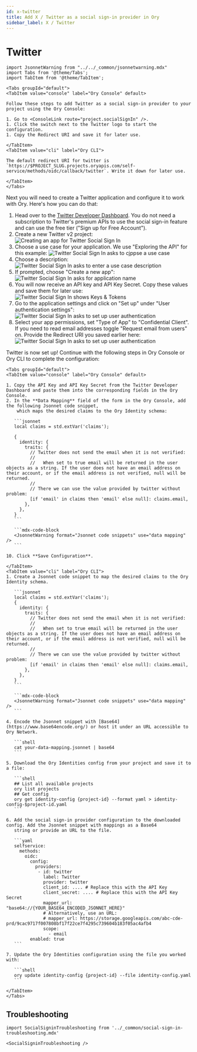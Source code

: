 ```yaml
---
id: x-twitter
title: Add X / Twitter as a social sign-in provider in Ory
sidebar_label: X / Twitter
---
```


# Twitter

```mdx-code-block
import JsonnetWarning from "../../_common/jsonnetwarning.mdx"
import Tabs from '@theme/Tabs';
import TabItem from '@theme/TabItem';

<Tabs groupId="default">
<TabItem value="console" label="Ory Console" default>

Follow these steps to add Twitter as a social sign-in provider to your project using the Ory Console:

1. Go to <ConsoleLink route="project.socialSignIn" />.
1. Click the switch next to the Twitter logo to start the configuration.
1. Copy the Redirect URI and save it for later use.

</TabItem>
<TabItem value="cli" label="Ory CLI">

The default redirect URI for twitter is `https://$PROJECT_SLUG.projects.oryapis.com/self-service/methods/oidc/callback/twitter`. Write it down for later use.

</TabItem>
</Tabs>
```

Next you will need to create a Twitter application and configure it to work with Ory. Here's how you can do that:

1. Head over to the [Twitter Developer Dashboard](https://developer.twitter.com/en/portal/dashboard). You do not need a
   subscription to Twitter's premium APIs to use the social sign-in feature and can use the free tier ("Sign up for Free
   Account").
1. Create a new Twitter v2 project: ![Creating an app for Twitter Social Sign In](_static/create-twitter-app.png)
1. Choose a use case for your application. We use "Exploring the API" for this example:
   ![Twitter Social Sign In asks to cjppse a use case](_static/twitter-use-case.png)
1. Choose a description: ![Twitter Social Sign In asks to enter a use case description](_static/twitter-description.png)
1. If prompted, choose "Create a new app": ![Twitter Social Sign In asks for application name](_static/twitter-app-name.png)
1. You will now receive an API key and API Key Secret. Copy these values and save them for later use:
   ![Twitter Social Sign In shows Keys & Tokens](_static/twitter-secrets.png)
1. Go to the application settings and click on "Set up" under "User authentication settings":
   ![Twitter Social Sign In asks to set up user authentication](_static/twitter-user-auth-setup.png)
1. Select your app permissions, set "Type of App" to "Confidential Client". If you need to read email addresses toggle "Request
   email from users" on. Provide the Redirect URI you saved earlier here:
   ![Twitter Social Sign In asks to set up user authentication](_static/twitter-user-auth-settings.png)

Twitter is now set up! Continue with the following steps in Ory Console or Ory CLI to complete the configuration:

````mdx-code-block
<Tabs groupId="default">
<TabItem value="console" label="Ory Console" default>

1. Copy the API Key and API Key Secret from the Twitter Developer Dashboard and paste them into the corresponding fields in the Ory Console.
2. In the **Data Mapping** field of the form in the Ory Console, add the following Jsonnet code snippet,
    which maps the desired claims to the Ory Identity schema:

   ```jsonnet
   local claims = std.extVar('claims');

   {
     identity: {
       traits: {
         // Twitter does not send the email when it is not verified:
         //
         //   When set to true email will be returned in the user objects as a string. If the user does not have an email address on their account, or if the email address is not verified, null will be returned.
         //
         // There we can use the value provided by twitter without problem:
         [if 'email' in claims then 'email' else null]: claims.email,
       },
     },
   }
   ```

   ```mdx-code-block
   <JsonnetWarning format="Jsonnet code snippets" use="data mapping" />
   ```

10. Click **Save Configuration**.

</TabItem>
<TabItem value="cli" label="Ory CLI">
1. Create a Jsonnet code snippet to map the desired claims to the Ory Identity schema.

   ```jsonnet
   local claims = std.extVar('claims');
   {
     identity: {
       traits: {
         // Twitter does not send the email when it is not verified:
         //
         //   When set to true email will be returned in the user objects as a string. If the user does not have an email address on their account, or if the email address is not verified, null will be returned.
         //
         // There we can use the value provided by twitter without problem:
         [if 'email' in claims then 'email' else null]: claims.email,
       },
     },
   }
   ```

   ```mdx-code-block
   <JsonnetWarning format="Jsonnet code snippets" use="data mapping" />
   ```

4. Encode the Jsonnet snippet with [Base64](https://www.base64encode.org/) or host it under an URL accessible to Ory Network.

   ```shell
   cat your-data-mapping.jsonnet | base64
   ```

5. Download the Ory Identities config from your project and save it to a file:

   ```shell
   ## List all available projects
   ory list projects
   ## Get config
   ory get identity-config {project-id} --format yaml > identity-config-$project-id.yaml
   ```

6. Add the social sign-in provider configuration to the downloaded config. Add the Jsonnet snippet with mappings as a Base64
   string or provide an URL to the file.

   ```yaml
   selfservice:
     methods:
       oidc:
         config:
           providers:
            - id: twitter
              label: Twitter
              provider: twitter
              client_id: .... # Replace this with the API Key
              client_secret: .... # Replace this with the API Key Secret
              mapper_url: "base64://{YOUR_BASE64_ENCODED_JSONNET_HERE}"
              # Alternatively, use an URL:
              # mapper_url: https://storage.googleapis.com/abc-cde-prd/9cac9717f007808bf17f22ce7f4295c739604b183f05ac4afb4
              scope:
                - email
         enabled: true
   ```

7. Update the Ory Identities configuration using the file you worked with:

   ```shell
   ory update identity-config {project-id} --file identity-config.yaml
   ```

</TabItem>
</Tabs>
````

## Troubleshooting

```mdx-code-block
import SocialSigninTroubleshooting from '../_common/social-sign-in-troubleshooting.mdx'

<SocialSigninTroubleshooting />
```
